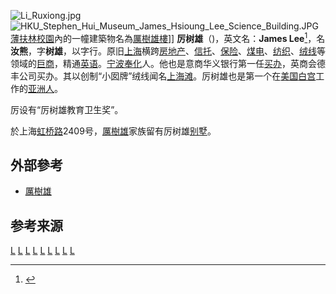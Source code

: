 [[File:Li_Ruxiong.jpg|thumb]]
[[File:HKU_Stephen_Hui_Museum_James_Hsioung_Lee_Science_Building.JPG|thumb]][[薄扶林|薄扶林]][[校園|校園]]內的一幢建築物名為[[厲樹雄樓|厲樹雄樓]]]]
'''厉树雄'''（{{bd|1891年||1986年|2月}})，英文名：'''James Lee'''<ref >{{cite book|volume=第1版 |title=《董浩雲日記: 1948-1982》|author=董浩云  |date=2007年6月1日 |location=香港 |page=80 |isbn=9787108027276 |publisher=生活·读书·新知三联书店}}</ref>，名'''汝熊'''，字'''树雄'''，以字行。原旧[[上海|上海]]横跨[[房地产|房地产]]、[[信托|信托]]、[[保险|保险]]、[[煤|煤]][[电|电]]、[[纺织|纺织]]、[[绒线|绒线]]等领域的[[巨商|巨商]]，精通[[英语|英语]]。[[宁波|宁波]][[奉化|奉化]]人。他也是意商华义银行第一任[[买办|买办]]，英商会德丰公司买办。其以创制“小囡牌”绒线闻名[[上海滩|上海滩]]。厉树雄也是第一个在[[美国|美国]][[白宫|白宫]]工作的[[亚洲人|亚洲人]]。

厉设有“厉树雄教育卫生奖”。

於上海[[虹桥路|虹桥路]]2409号，[[厲樹雄|厲樹雄]]家族留有厉树雄[[别墅|别墅]]。

== 外部參考 ==
* [http://www.zsql.com.cn/news/2005-1/200511992300.htm 厲樹雄]{{dead link|date=2017年12月 |bot=InternetArchiveBot |fix-attempted=yes }}

==参考来源==
{{reflist}}

{{企業家小作品}}

[[Category:中国企业家|L]]
[[Category:中国商人|L]]
[[Category:宁波商帮|L]]
[[Category:甬帮买办|L]]
[[Category:1891年出生|L]]
[[Category:1986年逝世|L]]
[[Category:宁波人|L]]
[[Category:宁波裔上海人|L]]
[[Category:香港寧波人|L]]
